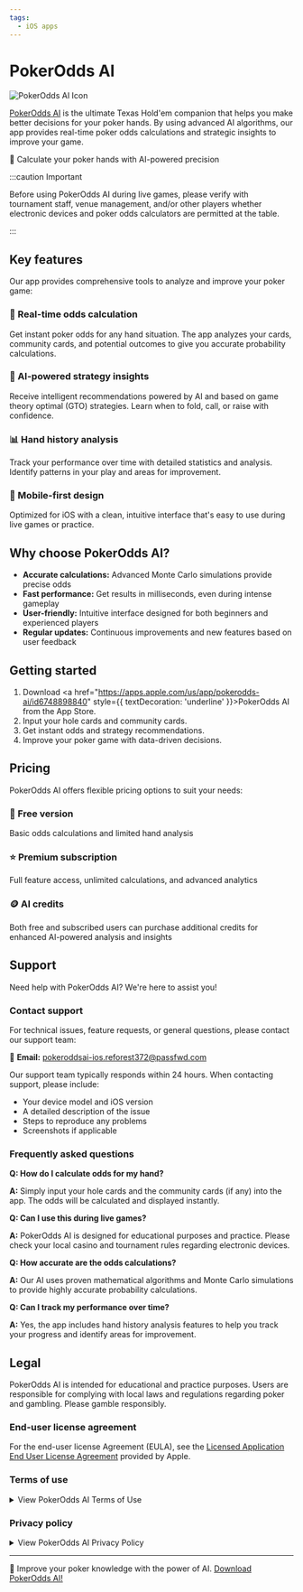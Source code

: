 ```yaml
---
tags: 
  - iOS apps
---
```


# PokerOdds AI

<div style={{float: 'right', margin: '0 0 20px 40px', maxWidth: '100px', minWidth: '80px', clear: 'both'}}>
  <img src="/img/pokerodds-ai-app-icon.png" alt="PokerOdds AI Icon" style={{width: '100%', height: 'auto'}} />
</div>

[PokerOdds AI](https://apps.apple.com/us/app/pokerodds-ai/id6748898840) is the ultimate Texas Hold'em companion that helps you make better decisions for your poker hands. By using advanced AI algorithms, our app provides real-time poker odds calculations and strategic insights to improve your game.

<div style={{
  background: 'linear-gradient(135deg, #0A4D0A 0%, #0F6D0F 100%)',
  color: 'white',
  borderRadius: '8px',
  fontSize: '1.2em',
  fontWeight: 'bold',
  margin: '30px 0',
  boxShadow: '0 4px 8px rgba(0,0,0,0.1)',
  textAlign: 'center',
  lineHeight: '100px',
  height: '100px',
  clear: 'both'
}}>
  🎯 Calculate your poker hands with AI-powered precision
</div>

:::caution Important

Before using PokerOdds AI during live games, please verify with tournament staff, venue management, and/or other players whether electronic devices and poker odds calculators are permitted at the table.

:::

## Key features

Our app provides comprehensive tools to analyze and improve your poker game:

<div className="row">
  <div className="col col--6 margin-bottom--lg">
    <div className="card" style={{height: '200px'}}>
      <div className="card__body">
        <h3>🎯 Real-time odds calculation</h3>
        <p>Get instant poker odds for any hand situation. The app analyzes your cards, community cards, and potential outcomes to give you accurate probability calculations.</p>
      </div>
    </div>
  </div>
  <div className="col col--6 margin-bottom--lg">
    <div className="card" style={{height: '200px'}}>
      <div className="card__body">
        <h3>🧠 AI-powered strategy insights</h3>
        <p>Receive intelligent recommendations powered by AI and based on game theory optimal (GTO) strategies. Learn when to fold, call, or raise with confidence.</p>
      </div>
    </div>
  </div>
  <div className="col col--6 margin-bottom--lg">
    <div className="card" style={{height: '200px'}}>
      <div className="card__body">
        <h3>📊 Hand history analysis</h3>
        <p>Track your performance over time with detailed statistics and analysis. Identify patterns in your play and areas for improvement.</p>
      </div>
    </div>
  </div>
  <div className="col col--6 margin-bottom--lg">
    <div className="card" style={{height: '200px'}}>
      <div className="card__body">
        <h3>📱 Mobile-first design</h3>
        <p>Optimized for iOS with a clean, intuitive interface that's easy to use during live games or practice.</p>
      </div>
    </div>
  </div>
</div>

## Why choose PokerOdds AI?

- **Accurate calculations:** Advanced Monte Carlo simulations provide precise odds
- **Fast performance:** Get results in milliseconds, even during intense gameplay
- **User-friendly:** Intuitive interface designed for both beginners and experienced players
- **Regular updates:** Continuous improvements and new features based on user feedback

## Getting started

1. Download <a href="https://apps.apple.com/us/app/pokerodds-ai/id6748898840" style={{ textDecoration: 'underline' }}>PokerOdds AI</a> from the App Store.
2. Input your hole cards and community cards.
3. Get instant odds and strategy recommendations.
4. Improve your poker game with data-driven decisions.

## Pricing

PokerOdds AI offers flexible pricing options to suit your needs:

<div className="row">
  <div className="col col--4 margin-bottom--lg">
    <div className="card" style={{height: '240px'}}>
      <div className="card__body">
        <h3>💚 Free version</h3>
        <p>Basic odds calculations and limited hand analysis</p>
      </div>
    </div>
  </div>
  <div className="col col--4 margin-bottom--lg">
    <div className="card" style={{height: '240px'}}>
      <div className="card__body">
        <h3>⭐ Premium subscription</h3>
        <p>Full feature access, unlimited calculations, and advanced analytics</p>
      </div>
    </div>
  </div>
  <div className="col col--4 margin-bottom--lg">
    <div className="card" style={{height: '240px'}}>
      <div className="card__body">
        <h3>🪙 AI credits</h3>
        <p>Both free and subscribed users can purchase additional credits for enhanced AI-powered analysis and insights</p>
      </div>
    </div>
  </div>
</div>

## Support

Need help with PokerOdds AI? We're here to assist you!

### Contact support

For technical issues, feature requests, or general questions, please contact our support team:

📧 **Email:** [pokeroddsai-ios.reforest372@passfwd.com](mailto:pokeroddsai-ios.reforest372@passfwd.com)

Our support team typically responds within 24 hours. When contacting support, please include:

- Your device model and iOS version
- A detailed description of the issue
- Steps to reproduce any problems
- Screenshots if applicable

### Frequently asked questions

**Q: How do I calculate odds for my hand?**

**A:** Simply input your hole cards and the community cards (if any) into the app. The odds will be calculated and displayed instantly.

**Q: Can I use this during live games?**

**A:** PokerOdds AI is designed for educational purposes and practice. Please check your local casino and tournament rules regarding electronic devices.

**Q: How accurate are the odds calculations?**

**A:** Our AI uses proven mathematical algorithms and Monte Carlo simulations to provide highly accurate probability calculations.

**Q: Can I track my performance over time?**

**A:** Yes, the app includes hand history analysis features to help you track your progress and identify areas for improvement.

## Legal

PokerOdds AI is intended for educational and practice purposes. Users are responsible for complying with local laws and regulations regarding poker and gambling. Please gamble responsibly.

### End-user license agreement

For the end-user license Agreement (EULA), see the [Licensed Application End User License Agreement](https://www.apple.com/legal/internet-services/itunes/dev/stdeula) provided by Apple.

### Terms of use

<details>
  <summary>View PokerOdds AI Terms of Use</summary>

**Last updated:** August 3, 2025

**1. Acceptance of Terms**

By downloading, installing, or using the PokerOdds AI app ("the App"), you agree to be bound by these Terms of Use. If you do not agree to these terms, please do not use the App.

**2. App Description**

The App is a poker odds calculator tool designed to help users calculate probabilities and odds for Texas Hold'em poker games. It is intended for educational and entertainment purposes only.

**3. Permitted Use**

You may use the App for personal, non-commercial purposes. You agree not to use the App for any unlawful purpose or in any way that could damage, disable, overburden, or impair the App.

**4. Intellectual Property**

All content, features, and functionality of the App are owned by the developer and are protected by copyright, trademark, and other intellectual property laws.

**5. Disclaimer**

The App is provided "as is" without any warranties. The developer does not guarantee the accuracy of calculations and is not responsible for any decisions made based on the App's output.

**6. Limitation of Liability**

The developer shall not be liable for any direct, indirect, incidental, special, or consequential damages arising from the use of the App.

**7. Privacy**

The App does not collect, store, or transmit personal information. All calculations are performed locally on your device.

**8. Purchases and refunds**

**Credit Purchases:**

All credit purchases are final and non-refundable. Credits purchased are added immediately to your account and can be used for AI-powered hand analysis.

**Premium Subscriptions:**

Premium subscriptions automatically renew unless auto-renew is turned off at least 24 hours before the end of the current period. Your account will be charged for renewal within 24 hours prior to the end of the current period. You can manage or cancel your subscription through your Apple ID account settings.

**Refund Policy:**

Refunds for subscriptions are subject to Apple's policies. To request a refund, contact Apple Support through your purchase history. Cancelling a subscription does not automatically generate a refund for the current period.

**9. Changes to Terms**

These terms may be updated from time to time. Continued use of the App after changes constitutes acceptance of the new terms.

**10. Contact Information**

For questions about these Terms of Use, please contact the developer through the App Store or via the contact option in the App settings.

</details>

### Privacy policy

<details>
<summary>View PokerOdds AI Privacy Policy</summary>

**Last updated:** July 23, 2025

#### 1. Information We Collect

PokerOdds AI is designed to protect your privacy. We collect minimal information necessary to provide and improve our services:

• **Usage Analytics:** We collect anonymous usage data through Firebase Analytics to understand how users interact with the app and improve performance.

• **Advertising Data:** We use Google AdMob to display advertisements, which may collect device and usage information for personalized ads.

• **Purchase Information:** Apple handles all purchase transactions. We only receive confirmation of successful purchases to unlock features.

#### 2. Information We DO NOT Collect

• **Personal Information:** We do not collect names, email addresses, phone numbers, or other personal identifiers.

• **Card Data:** All poker hand calculations are performed locally on your device. We never see or store your card combinations.

• **Location Data:** We do not access or collect your location information.

• **Contacts or Photos:** We do not access your contacts, photos, or other personal data on your device.

#### 3. How We Use Information

• **App Improvement:** Analytics help us identify bugs, optimize performance, and understand feature usage.

• **Personalized Advertising:** AdMob uses device information to show relevant advertisements (you can opt out in iOS Settings).

• **Feature Access:** Purchase confirmations unlock Premium features and credit purchases.

#### 4. Third-Party Services

We use the following third-party services that may collect information:

• **Firebase Analytics (Google):** Collects anonymous usage statistics

• **Google AdMob:** Displays advertisements and may collect device information

• **OpenAI API:** Processes AI analysis requests (no personal data included)

• **Claude API (Anthropic):** Processes AI analysis requests (no personal data included)

#### 5. Data Security

• **Local Processing:** All poker calculations and card data remain on your device

• **Secure Transmission:** All network communications use HTTPS encryption

• **No Account Required:** The app works without creating accounts or providing personal information

#### 6. Your Choices

• **Ad Tracking:** You can disable ad tracking in iOS Settings > Privacy & Security > Tracking

• **Analytics:** You can disable analytics in iOS Settings > Privacy & Security > Analytics & Improvements

• **Premium Subscription:** Subscribe to remove advertisements entirely

#### 7. Children's Privacy

Our app is not specifically directed to children under 13. We do not knowingly collect personal information from children under 13. If you believe a child has provided personal information, please contact us to have it removed.

#### 8. International Users

This app is available worldwide. Data processing may occur in the United States where our service providers operate. By using the app, you consent to the transfer and processing of your information in the United States.

#### 9. Changes to This Policy

We may update this Privacy Policy periodically. We will notify users of significant changes through app updates. Your continued use of the app constitutes acceptance of any changes.

#### 10. Contact Information

For questions about this Privacy Policy or our privacy practices, please contact the developer through the App Store or via the contact option in the App settings.

</details>

---

<div style={{
  background: 'linear-gradient(135deg, #0A4D0A 0%, #0F6D0F 100%)',
  color: 'white',
  borderRadius: '8px',
  fontSize: '1.1em',
  fontWeight: 'bold',
  margin: '20px 0',
  boxShadow: '0 4px 8px rgba(0,0,0,0.1)',
  textAlign: 'center',
  lineHeight: '100px',
  height: '100px'
}}>
  🚀 Improve your poker knowledge with the power of AI. <a href='https://apps.apple.com/us/app/pokerodds-ai/id6748898840' target='_blank' style={{ color: 'white', textDecoration: 'underline' }}>Download PokerOdds AI!</a>
</div>
